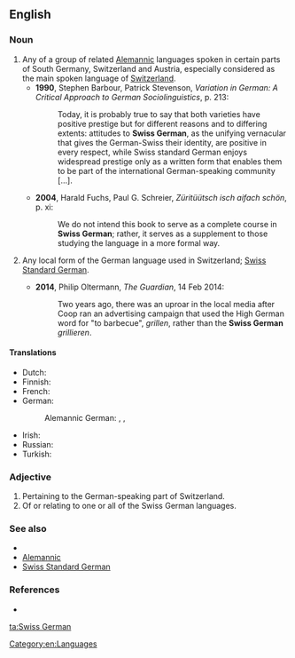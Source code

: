 ==English==

===Noun===
{{en-noun|head=[[Swiss]] [[German]]}}

# Any of a group of related [[Alemannic]] languages spoken in certain parts of South Germany, Switzerland and Austria, especially considered as the main spoken language of [[Switzerland]].
#*'''1990''',  Stephen Barbour, Patrick Stevenson, ''Variation in German: A Critical Approach to German Sociolinguistics'', p. 213:
#*:Today, it is probably true to say that both varieties have positive prestige but for different reasons and to differing extents: attitudes to '''Swiss German''', as the unifying vernacular that gives the German-Swiss their identity, are positive in every respect, while Swiss standard German enjoys widespread prestige only as a written form that enables them to be part of the international German-speaking community […].
#*'''2004''', Harald Fuchs, ‎Paul G. Schreier, ''Züritüütsch isch aifach schön'', p. xi:
#*:We do not intend this book to serve as a complete course in '''Swiss German'''; rather, it serves as a supplement to those studying the language in a more formal way.
# {{label|en|loosely}} Any local form of the German language used in Switzerland; [[Swiss Standard German]].
#*'''2014''', Philip Oltermann, ''The Guardian'', 14 Feb 2014:
#*:Two years ago, there was an uproar in the local media after Coop ran an advertising campaign that used the High German word for "to barbecue", ''grillen'', rather than the '''Swiss German''' ''grillieren''.

====Translations====
{{trans-top|Alemannic}}
* Dutch: {{t|nl|Zwitserduits|n}}
* Finnish: {{t+|fi|sveitsinsaksa}}
* French: {{t|fr|allemand de Suisse|m}}
* German: {{t+|de|Schweizerdeutsch|n}}
*: Alemannic German: {{t|gsw|Schwiizertüütsch|n}}, {{t|gsw|Schwizertitsch|n}}, {{t|gsw|Schwyzerdütsch|n}}
{{trans-mid}}
* Irish: {{t|ga|Gearmáinis Eilvéiseach|f}}
* Russian: {{t+|ru|[[швейцарский]] [[немецкий]]|m}}
* Turkish: {{t+|tr|İsviçre Almancası}}
{{trans-bottom}}

===Adjective===
{{en-adj}}

# Pertaining to the German-speaking part of Switzerland.
# Of or relating to one or all of the Swiss German languages.

===See also===
* {{pedialite|Swiss German}}
* [[Alemannic]]
* [[Swiss Standard German]]

===References===
* {{ethnologue|code=gsw}}

[[Category:en:Languages]]

[[ta:Swiss German]]